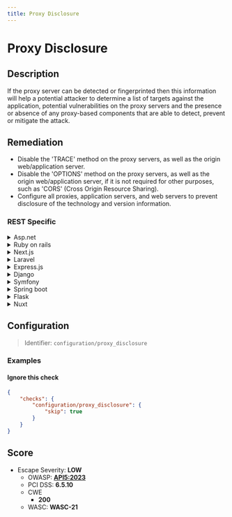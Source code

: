 ```yaml
---
title: Proxy Disclosure
---
```


# Proxy Disclosure

## Description

If the proxy server can be detected or fingerprinted then this information will help a potential attacker to determine a list of targets against the application,
potential vulnerabilities on the proxy servers and the presence or absence of any proxy-based components that are able to detect, prevent or mitigate the attack.


## Remediation

- Disable the 'TRACE' method on the proxy servers, as well as the origin web/application server.
- Disable the 'OPTIONS' method on the proxy servers, as well as the origin web/application server, if it is not required for other purposes, such as 'CORS' (Cross Origin Resource Sharing).
- Configure all proxies, application servers, and web servers to prevent disclosure of the technology and version information.



### REST Specific

<details>
    <summary>Asp.net</summary>

To prevent proxy detection in ASP.NET, configure your server to remove or customize headers that reveal information about your proxy or software stack. Use middleware to filter out headers like 'Via', 'X-Powered-By', or 'Server'.

</details>

<details>
    <summary>Ruby on rails</summary>

In Ruby on Rails, you can mitigate proxy disclosure by configuring your environment to not leak server information. Remove or alter headers that can give away your proxy details.

</details>

<details>
    <summary>Next.js</summary>

For Next.js applications, ensure that your server configuration does not expose headers that can be used to identify the proxy. Customize the server response to omit sensitive headers.

</details>

<details>
    <summary>Laravel</summary>

In Laravel, use middleware to strip out headers that disclose information about the proxy server. This can help obscure the details of the underlying infrastructure.

</details>

<details>
    <summary>Express.js</summary>

With Express.js, use middleware to remove headers that could reveal the presence of a proxy server. This helps to minimize the information an attacker can gather.

</details>

<details>
    <summary>Django</summary>

For Django applications, adjust the settings to prevent the server from sending headers that could disclose proxy information. Use middleware to remove or alter these headers.

</details>

<details>
    <summary>Symfony</summary>

In Symfony, configure your application to not send headers that could reveal information about the proxy server. Use event listeners to modify the response headers.

</details>

<details>
    <summary>Spring boot</summary>

For Spring Boot applications, customize the server properties to avoid sending headers that could identify the proxy server. Use filters to control the headers being sent.

</details>

<details>
    <summary>Flask</summary>

In Flask, use the after_request decorator to modify the response and remove headers that could give away proxy server information.

</details>

<details>
    <summary>Nuxt</summary>

For Nuxt.js applications, configure your server middleware to remove headers that could disclose the use of a proxy server, thus reducing the attack surface.

</details>

## Configuration

> Identifier: `configuration/proxy_disclosure`



### Examples



#### Ignore this check

```json
{
    "checks": {
        "configuration/proxy_disclosure": {
            "skip": true
        }
    }
}
```




## Score

- Escape Severity: **<span className="low-severity">LOW</span>**
  - OWASP: **[API5:2023](https://github.com/OWASP/API-Security/blob/master/editions/2023/en/0xa5-broken-function-level-authorization.md)**
  - PCI DSS: **6.5.10**
  - CWE
    - **200**
  - WASC: **WASC-21**
  
  






